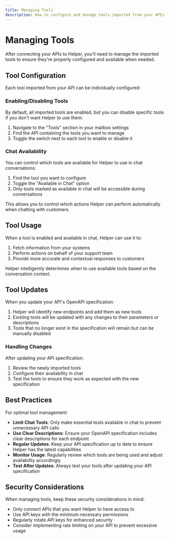 ```yaml
---
title: Managing Tools
description: How to configure and manage tools imported from your APIs
---
```


# Managing Tools

After connecting your APIs to Helper, you'll need to manage the imported tools to ensure they're properly configured and available when needed.

## Tool Configuration

Each tool imported from your API can be individually configured:

### Enabling/Disabling Tools

By default, all imported tools are enabled, but you can disable specific tools if you don't want Helper to use them:

1. Navigate to the "Tools" section in your mailbox settings
2. Find the API containing the tools you want to manage
3. Toggle the switch next to each tool to enable or disable it

### Chat Availability

You can control which tools are available for Helper to use in chat conversations:

1. Find the tool you want to configure
2. Toggle the "Available in Chat" option
3. Only tools marked as available in chat will be accessible during conversations

This allows you to control which actions Helper can perform automatically when chatting with customers.

## Tool Usage

When a tool is enabled and available in chat, Helper can use it to:

1. Fetch information from your systems
2. Perform actions on behalf of your support team
3. Provide more accurate and contextual responses to customers

Helper intelligently determines when to use available tools based on the conversation context.

## Tool Updates

When you update your API's OpenAPI specification:

1. Helper will identify new endpoints and add them as new tools
2. Existing tools will be updated with any changes to their parameters or descriptions
3. Tools that no longer exist in the specification will remain but can be manually disabled

### Handling Changes

After updating your API specification:

1. Review the newly imported tools
2. Configure their availability in chat
3. Test the tools to ensure they work as expected with the new specification

## Best Practices

For optimal tool management:

- **Limit Chat Tools**: Only make essential tools available in chat to prevent unnecessary API calls
- **Use Clear Descriptions**: Ensure your OpenAPI specification includes clear descriptions for each endpoint
- **Regular Updates**: Keep your API specification up to date to ensure Helper has the latest capabilities
- **Monitor Usage**: Regularly review which tools are being used and adjust availability accordingly
- **Test After Updates**: Always test your tools after updating your API specification

## Security Considerations

When managing tools, keep these security considerations in mind:

- Only connect APIs that you want Helper to have access to
- Use API keys with the minimum necessary permissions
- Regularly rotate API keys for enhanced security
- Consider implementing rate limiting on your API to prevent excessive usage 
